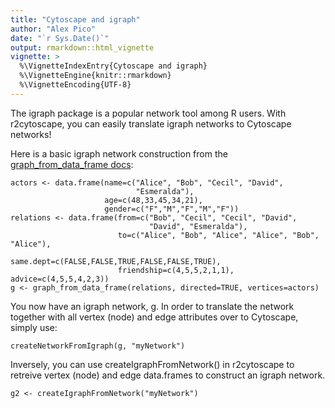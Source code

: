 ```yaml
---
title: "Cytoscape and igraph"
author: "Alex Pico"
date: "`r Sys.Date()`"
output: rmarkdown::html_vignette
vignette: >
  %\VignetteIndexEntry{Cytoscape and igraph}
  %\VignetteEngine{knitr::rmarkdown}
  %\VignetteEncoding{UTF-8}
---
```


The igraph package is a popular network tool among R users. With r2cytoscape, you can easily translate igraph networks to Cytoscape networks!

Here is a basic igraph network construction from the [graph_from_data_frame docs](http://igraph.org/r/doc/graph_from_data_frame.html):
```
actors <- data.frame(name=c("Alice", "Bob", "Cecil", "David",
                            "Esmeralda"),
                     age=c(48,33,45,34,21),
                     gender=c("F","M","F","M","F"))
relations <- data.frame(from=c("Bob", "Cecil", "Cecil", "David",
                               "David", "Esmeralda"),
                        to=c("Alice", "Bob", "Alice", "Alice", "Bob", "Alice"),
                        same.dept=c(FALSE,FALSE,TRUE,FALSE,FALSE,TRUE),
                        friendship=c(4,5,5,2,1,1), advice=c(4,5,5,4,2,3))
g <- graph_from_data_frame(relations, directed=TRUE, vertices=actors)
```

You now have an igraph network, g.  In order to translate the network together with all vertex (node) and edge attributes over to Cytoscape, simply use:

```
createNetworkFromIgraph(g, "myNetwork")
```

Inversely, you can use createIgraphFromNetwork() in r2cytoscape to retreive vertex (node) and edge data.frames to construct an igraph network. 

```
g2 <- createIgraphFromNetwork("myNetwork")
```
